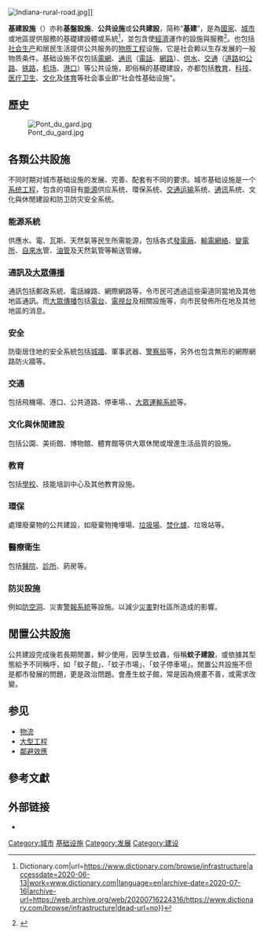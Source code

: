 {{Expand language|1=en|time=2020-10-02T11:58:24+00:00}}
{{Public Infrastructure}}
[[File:Indiana-rural-road.jpg|thumb]]]]

'''基建設施'''（{{lang-en|infrastructure}}）亦称'''基盤設施'''、'''公共设施'''或'''公共建設'''，简称“'''基建'''”，是為[[國家|國家]]、[[城市|城市]]或地區提供服務的基礎建設體或系統<ref>{{Cite web|title=Definition of infrastructure {{!}} Dictionary.com|url=https://www.dictionary.com/browse/infrastructure|accessdate=2020-06-13|work=www.dictionary.com|language=en|archive-date=2020-07-16|archive-url=https://web.archive.org/web/20200716224316/https://www.dictionary.com/browse/infrastructure|dead-url=no}}</ref>，並包含使[[經濟|經濟]]運作的設施與服務<ref>{{Cite book|chapter=|url=http://archive.org/details/economicsprincip00osul|publisher=Needham, Mass. : Prentice Hall|date=2003|last=O'Sullivan|first=Arthur|first2=Steven M.|last2=Sheffrin|first3=inc|last3=Prentice-Hall|last4=Wall Street Journal (Firm)|title=Economics : principles in action|year=|isbn=|location=|pages=}}</ref>。也包括[[社会|社会]][[生产|生产]]和居民生活提供公共服务的[[物质|物质]][[工程|工程]]设施，它是社会赖以生存发展的一般物质条件。基础设施不仅包括[[電網|電網]]、[[通讯|通讯]]（[[電話|電話]]、[[互聯網|網路]]）、[[供水|供水]]、[[交通|交通]]（[[道路|道路]]如[[公路|公路]]、[[铁路|铁路]]，[[机场|机场]]、[[港口|港口]]）等公共设施，即俗稱的基礎建設，亦都包括[[教育|教育]]、[[科技|科技]]、[[医疗卫生|医疗卫生]]、[[文化|文化]]及[[体育|体育]]等社会事业即“社会性基础设施”。

== 歷史 ==
{{Empty section|time=2021-03-21T01:28:21+00:00}}
[[File:Pont_du_gard.jpg|thumb]]

==各類公共設施==
不同时期对城市基础设施的发展、完善、配套有不同的要求。城市基础设施是一个[[系统工程|系统工程]]，包含的項目有[[能源|能源]]供应系统、環保系统、[[交通运输|交通运输]]系统、[[通讯|通讯]]系统、文化與休閒建設和防卫防灾安全系统。
=== 能源系統 ===
供應水、電、瓦斯、天然氣等民生所需能源，包括各式[[發電廠|發電廠]]、[[輸電網絡|輸電網絡]]、[[變電所|變電所]]、[[自來水|自來水]]管、[[油管|油管]]及天然氣管等輸送管線。

=== 通訊及[[大眾傳播|大眾傳播]] ===
通訊包括郵政系統、電話線路、網際網路等，令市民可透過這些渠道同當地及其他地區通訊。而[[大眾傳播|大眾傳播]]包括[[電台|電台]]、[[電視台|電視台]]及相關設施等，向市民發佈所在地及其他地區的消息。

=== 安全 ===
防衛居住地的安全系統包括[[城牆|城牆]]、軍事武器、[[警察局|警察局]]等，另外也包含無形的網際網路防火牆等。

=== 交通 ===
包括飛機場、港口、公共道路、停車場、{{Link-de|鐵路基礎設施|Eisenbahninfrastruktur}}、[[大眾運輸系統|大眾運輸系統]]等。

=== 文化與休閒建設 ===
包括公園、美術館、博物館、體育館等供大眾休閒或增進生活品質的設施。

=== 教育 ===
包括[[學校|學校]]、技能培訓中心及其他教育設施。

=== 環保 ===
處理廢棄物的公共建設，如廢棄物掩埋場、[[垃圾場|垃圾場]]、[[焚化爐|焚化爐]]、垃圾站等。

=== 醫療衛生 ===
包括[[醫院|醫院]]、[[診所|診所]]、葯房等。

=== 防災設施 ===
例如[[防空洞|防空洞]]、災害[[警報系統|警報系統]]等設施。以減少[[災害|災害]]對社區所造成的影響。

== 閒置公共設施 ==
{{Globalize|章節|area=[[台灣|台灣]]}}公共建設完成後若長期閒置，鮮少使用，因孳生蚊蟲，俗稱'''蚊子建設'''，或依據其型態給予不同稱呼，如「蚊子館」、「蚊子市場」、「蚊子停車場」。閒置公共設施不但是都市發展的問題，更是政治問題。會產生蚊子館，常是因為規畫不善，或需求改變。

== 参见 ==
{{Portal|建筑}}

* [[物流|物流]]
* [[大型工程|大型工程]]
*[[鄰避效應|鄰避效應]]

== 參考文獻 ==
{{Reflist}}

== 外部链接 ==
* {{Commons category-inline|Infrastructure}}

{{DEFAULTSORT:Infrastructure}}
[[Category:城市|Category:城市]]
[[Category:基础设施|]]
[[Category:发展|Category:发展]]
[[Category:建设|Category:建设]]